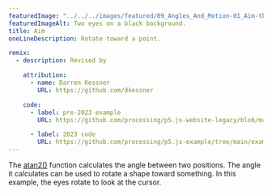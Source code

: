 ---
featuredImage: "../../../images/featured/09_Angles_And_Motion-01_Aim-thumbnail.png"
featuredImageAlt: Two eyes on a black background.
title: Aim
oneLineDescription: Rotate toward a point.

remix:
  - description: Revised by

    attribution:
      - name: Darren Kessner
        URL: https://github.com/dkessner

    code:
      - label: pre-2023 example
        URL: https://github.com/processing/p5.js-website-legacy/blob/main/src/data/examples/en/08_Math/09_arctangent.js

      - label: 2023 code
        URL: https://github.com/processing/p5.js-example/tree/main/examples/09_Angles_And_Motion/01_Aim
---

The
<a href="https://p5js.org/reference/p5/atan2" target="_blank">atan2()</a>
function calculates the angle between two positions. The angle it
calculates can be used to rotate a shape toward something. In this
example, the eyes rotate to look at the cursor.